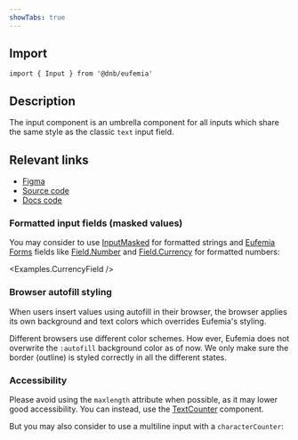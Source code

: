 ```yaml
---
showTabs: true
---
```



## Import

```tsx
import { Input } from '@dnb/eufemia'
```

## Description

The input component is an umbrella component for all inputs which share the same style as the classic `text` input field.

## Relevant links

- [Figma](https://www.figma.com/design/cdtwQD8IJ7pTeE45U148r1/%F0%9F%92%BB-Eufemia---Web?node-id=4243-1495)
- [Source code](https://github.com/dnbexperience/eufemia/tree/main/packages/dnb-eufemia/src/components/input)
- [Docs code](https://github.com/dnbexperience/eufemia/tree/main/packages/dnb-design-system-portal/src/docs/uilib/components/input)

### Formatted input fields (masked values)

You may consider to use [InputMasked](/uilib/components/input-masked/) for formatted strings and [Eufemia Forms](/uilib/extensions/forms/) fields like [Field.Number](/uilib/extensions/forms/base-fields/Number/) and [Field.Currency](/uilib/extensions/forms/feature-fields/Currency/) for formatted numbers:

<Examples.CurrencyField />

### Browser autofill styling

When users insert values using autofill in their browser, the browser applies its own background and text colors which overrides Eufemia's styling.

Different browsers use different color schemes. How ever, Eufemia does not overwrite the `:autofill` background color as of now. We only make sure the border (outline) is styled correctly in all the different states.

### Accessibility

Please avoid using the `maxlength` attribute when possible, as it may lower good accessibility. You can instead, use the [TextCounter](/uilib/components/fragments/text-counter/) component.

But you may also consider to use a multiline input with a `characterCounter`:

<MultipleOneRow />
